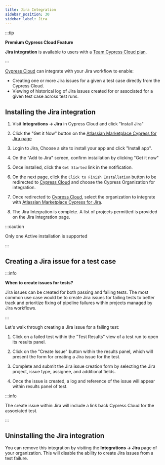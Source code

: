 ```yaml
---
title: Jira Integration
sidebar_position: 30
sidebar_label: Jira
---
```


:::tip

<Icon name="star" /> **Premium Cypress Cloud Feature**

**Jira integration** is available to users with a
[Team Cypress Cloud plan](https://cypress.io/pricing).

:::

[Cypress Cloud](https://on.cypress.io/cloud) can integrate with your Jira
workflow to enable:

- Creating one or more Jira issues for a given a test case directly from the
  Cypress Cloud.
- Viewing of historical log of Jira issues created for or associated for a given
  test case across test runs.

## Installing the Jira integration

1. Visit **Integrations → Jira** in Cypress Cloud and click "Install Jira"
   <DocsImage
     src="/img/guides/cloud/integrations/jira/dashboard-jira-integration-install.png"
     alt="Cypress Cloud Integrations"
   />
1. Click the "Get it Now" button on the
   [Atlassian Marketplace Cypress for Jira page](https://marketplace.atlassian.com/apps/1224341/cypress-for-jira?hosting=cloud&tab=overview)
   <DocsImage
     src="/img/guides/cloud/integrations/jira/dashboard-jira-atlassian-get-it-now.png"
     alt="Atlassian Marketplace Cypress for Jira"
   />
1. Login to Jira, Choose a site to install your app and click "Install app".
   <DocsImage
     src="/img/guides/cloud/integrations/jira/dashboard-jira-atlassian-choose-site.png"
     alt="Atlassian Marketplace Cypress for Jira Choose Site"
   />
1. On the "Add to Jira" screen, confirm installation by clicking "Get it now"
   <DocsImage
     src="/img/guides/cloud/integrations/jira/dashboard-jira-atlassian-confirm-install.png"
     alt="Atlassian Marketplace Cypress for Jira Installation Confirmation"
   />
1. Once installed, click the `Get Started` link in the notification.
   <DocsImage
     src="/img/guides/cloud/integrations/jira/dashboard-jira-atlassian-success.png"
     alt="Atlassian Marketplace Cypress for Jira Installation Success"
   />
1. On the next page, click the `Click to Finish Installation` button to be
   redirected to [Cypress Cloud](https://cloud.cypress.io/) and choose the
   Cypress Organization for integration.
   <DocsImage
     src="/img/guides/cloud/integrations/jira/dashboard-jira-atlassian-finish-install-step.png"
     alt="Atlassian Marketplace Cypress for Jira Installation Finish Installation"
   />
1. Once redirected to [Cypress Cloud](https://cloud.cypress.io/), select the
   organization to integrate with
   [Atlassian Marketplace Cypress for Jira](https://marketplace.atlassian.com/apps/1224341/cypress-for-jira?hosting=cloud&tab=overview).
   <DocsImage
     src="/img/guides/cloud/integrations/jira/dashboard-jira-integration-choose-cypress-org.png"
     alt="Cypress Cloud Select Organization for Jira Integration"
   />
1. The Jira Integration is complete. A list of projects permitted is provided on
   the Jira Integration page.

   <DocsImage
     src="/img/guides/cloud/integrations/jira/dashboard-jira-integration-completed.png"
     alt="Cypress Cloud Jira Integration"
   />

:::caution

<Icon name="exclamation-triangle" /> Only one Active installation is supported

:::

## Creating a Jira issue for a test case

:::info

<strong>When to create issues for tests?</strong>

Jira issues can be created for both passing and failing tests. The most common
use case would be to create Jira issues for failing tests to better track and
prioritize fixing of pipeline failures within projects managed by Jira
workflows.

:::

Let's walk through creating a Jira issue for a failing test:

1. Click on a failed test within the "Test Results" view of a test run to open
   its results panel.

2. Click on the "Create Issue" button within the results panel, which will
   present the form for creating a Jira issue for the test.

   <DocsImage
     src="/img/guides/cloud/integrations/jira/dashboard-jira-integration-create-issue.png"
     alt="Create Jira Issue Button"
   />

3. Complete and submit the Jira issue creation form by selecting the Jira
   project, issue type, assignee, and additional fields.

   <DocsImage
     src="/img/guides/cloud/integrations/jira/dashboard-jira-integration-modal.png"
     alt="Create Jira Issue Modal"
   />

4. Once the issue is created, a log and reference of the issue will appear
   within results panel of test.

   <DocsImage
     src="/img/guides/cloud/integrations/jira/dashboard-jira-integration-inline-issue.png"
     alt="Jira Issue in Cypress Failure Context"
   />

:::info

The create issue within Jira will include a link back Cypress Cloud for the
associated test.

<DocsImage
  src="/img/guides/cloud/integrations/jira/dashboard-jira-integration-jira-issue.png"
  alt="Jira Issue of Cypress Failure"
/>

<DocsImage
  src="/img/guides/cloud/integrations/jira/dashboard-jira-integration-jira-issue.png"
  alt="Jira Issue of Cypress Failure"
/>

:::

## Uninstalling the Jira integration

You can remove this integration by visiting the **Integrations → Jira** page of
your organization. This will disable the ability to create Jira issues from a
test failure.
